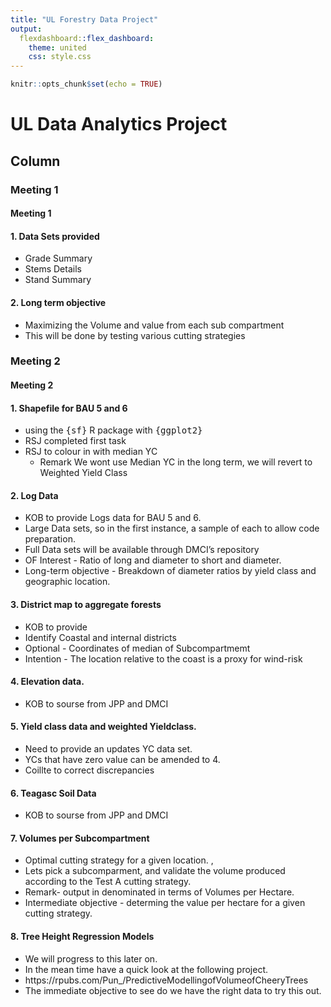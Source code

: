 ```yaml
---
title: "UL Forestry Data Project"
output: 
  flexdashboard::flex_dashboard:
    theme: united
    css: style.css
---
```


```r
knitr::opts_chunk$set(echo = TRUE)

```

UL Data Analytics  Project
=====================

Column {.tabset}
--------------

### Meeting 1

<h4> Meeting 1 </h4>

#### 1. Data Sets provided

* Grade Summary
* Stems Details
* Stand Summary

#### 2. Long term objective

* Maximizing the Volume and value from each sub compartment
* This will be done by testing various cutting strategies



### Meeting 2

<h4> Meeting 2 </h4>

#### 1. Shapefile for BAU 5 and 6
 * using the <tt>{sf}</tt> R package with <tt>{ggplot2}</tt>
 * RSJ completed first task
 * RSJ to colour in with median YC
	- Remark We wont use Median YC in the long term, we will revert to Weighted Yield Class

#### 2. Log Data 
 * KOB to provide Logs data for BAU 5 and 6. 
 * Large Data sets, so in the first instance, a sample of each to allow code preparation.
 * Full Data sets will be available through DMCI's repository
 * OF Interest  - Ratio of long and diameter to short and diameter.
 * Long-term objective - Breakdown of diameter ratios by yield class and geographic location.


#### 3. District map to aggregate forests 
 * KOB to provide
 * Identify Coastal and internal districts
 * Optional - Coordinates of median of Subcompartmemt
 * Intention - The location relative to the coast is a proxy for wind-risk

#### 4. Elevation data.
 * KOB to sourse from JPP and DMCI

#### 5. Yield class data and weighted Yieldclass.
 * Need to provide an updates YC data set.
 * YCs that have zero value can be amended to 4.
 * Coillte to correct discrepancies

#### 6. Teagasc Soil Data
 * KOB to sourse from JPP and DMCI


#### 7. Volumes per Subcompartment
 * Optimal cutting strategy for a given location. ,
 * Lets pick a subcomparment, and validate the volume produced according to the Test A cutting strategy.
 * Remark- output in denominated in terms of Volumes per Hectare.
 * Intermediate objective - determing the value per hectare for a given cutting strategy. 
 
#### 8. Tree Height Regression Models
  * We will progress to this later on.
  * In the mean time have a quick look at the following project.
  * https://rpubs.com/Pun_/PredictiveModellingofVolumeofCheeryTrees
  * The immediate objective to see do we have the right data to try this out.	

